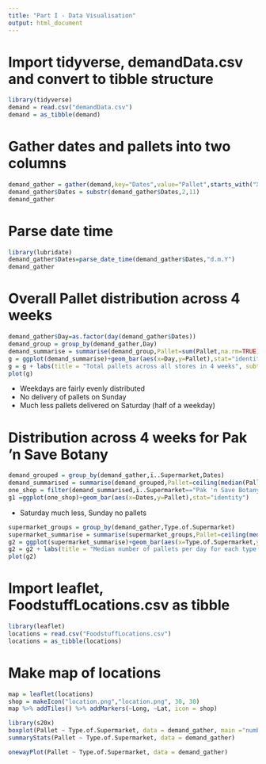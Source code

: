 ---
title: "Part I - Data Visualisation"
output: html_document
---

# Import tidyverse, demandData.csv and convert to tibble structure
```{r}
library(tidyverse)
demand = read.csv("demandData.csv")
demand = as_tibble(demand)
```

# Gather dates and pallets into two columns
```{r}
demand_gather = gather(demand,key="Dates",value="Pallet",starts_with("X"))
demand_gather$Dates = substr(demand_gather$Dates,2,11)
demand_gather
```

# Parse date time
```{r}
library(lubridate)
demand_gather$Dates=parse_date_time(demand_gather$Dates,"d.m.Y")
demand_gather
```

# Overall Pallet distribution across 4 weeks
```{r}
demand_gather$Day=as.factor(day(demand_gather$Dates))
demand_group = group_by(demand_gather,Day)
demand_summarise = summarise(demand_group,Pallet=sum(Pallet,na.rm=TRUE))
g = ggplot(demand_summarise)+geom_bar(aes(x=Day,y=Pallet),stat="identity",fill="orange")
g = g + labs(title = "Total pallets across all stores in 4 weeks", subtitle = "Day 1 = Monday", y="Number of pallets per day")
plot(g)
```
- Weekdays are fairly evenly distributed
- No delivery of pallets on Sunday
- Much less pallets delivered on Saturday (half of a weekday)

# Distribution across 4 weeks for Pak 'n Save Botany
```{r}
demand_grouped = group_by(demand_gather,ï..Supermarket,Dates)
demand_summarised = summarise(demand_grouped,Pallet=ceiling(median(Pallet,na.rm=TRUE)))
one_shop = filter(demand_summarised,ï..Supermarket=="Pak 'n Save Botany")
g1 =ggplot(one_shop)+geom_bar(aes(x=Dates,y=Pallet),stat="identity")
```
- Saturday much less, Sunday no pallets

```{r}
supermarket_groups = group_by(demand_gather,Type.of.Supermarket)
supermarket_summarise = summarise(supermarket_groups,Pallet=ceiling(median(Pallet,na.rm=TRUE)))
g2 = ggplot(supermarket_summarise)+geom_bar(aes(x=Type.of.Supermarket,y=Pallet),stat="identity")
g2 = g2 + labs(title = "Median number of pallets per day for each type of supermarket", x = 'Type of supermarket', y= 'Median number of pallets per day')
plot(g2)
```


# Import leaflet, FoodstuffLocations.csv as tibble
```{r}
library(leaflet)
locations = read.csv("FoodstuffLocations.csv")
locations = as_tibble(locations)
```

# Make map of locations
```{r}
map = leaflet(locations)
shop = makeIcon("location.png","location.png", 30, 30)
map %>% addTiles() %>% addMarkers(~Long, ~Lat, icon = shop)
```

```{r}
library(s20x)
boxplot(Pallet ~ Type.of.Supermarket, data = demand_gather, main ="number of Pallets delivered to each type of supermarket per day")
summaryStats(Pallet ~ Type.of.Supermarket, data = demand_gather)

onewayPlot(Pallet ~ Type.of.Supermarket, data = demand_gather)
```

